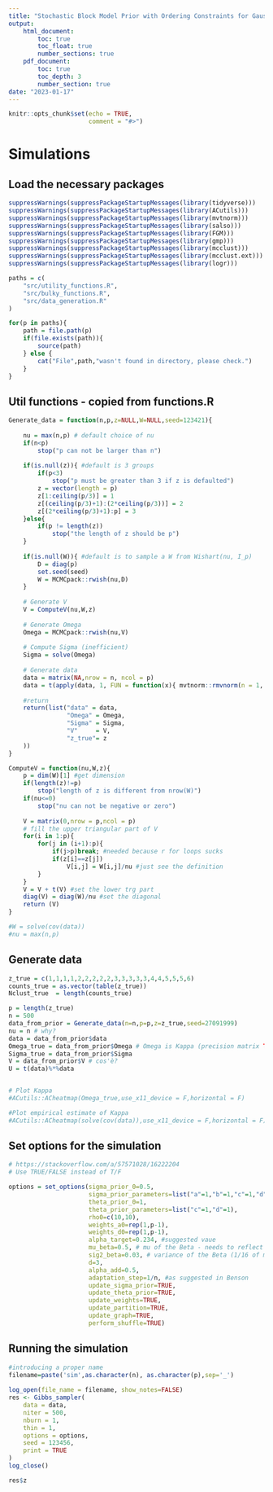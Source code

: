 ```yaml
---
title: "Stochastic Block Model Prior with Ordering Constraints for Gaussian Graphical Models"
output:
    html_document:
        toc: true
        toc_float: true
        number_sections: true
    pdf_document:
        toc: true
        toc_depth: 3
        number_section: true
date: "2023-01-17"
---
```


```r
knitr::opts_chunk$set(echo = TRUE,
                      comment = "#>")

```

# Simulations

## Load the necessary packages

```r
suppressWarnings(suppressPackageStartupMessages(library(tidyverse)))
suppressWarnings(suppressPackageStartupMessages(library(ACutils)))
suppressWarnings(suppressPackageStartupMessages(library(mvtnorm)))
suppressWarnings(suppressPackageStartupMessages(library(salso)))
suppressWarnings(suppressPackageStartupMessages(library(FGM)))
suppressWarnings(suppressPackageStartupMessages(library(gmp)))
suppressWarnings(suppressPackageStartupMessages(library(mcclust)))
suppressWarnings(suppressPackageStartupMessages(library(mcclust.ext)))
suppressWarnings(suppressPackageStartupMessages(library(logr)))
```

```r
paths = c(
    "src/utility_functions.R",
    "src/bulky_functions.R",
    "src/data_generation.R"
)

for(p in paths){
    path = file.path(p)
    if(file.exists(path)){
        source(path)
    } else {
        cat("File",path,"wasn't found in directory, please check.")
    }
}
```


## Util functions - copied from functions.R

```r
Generate_data = function(n,p,z=NULL,W=NULL,seed=123421){
    
    nu = max(n,p) # default choice of nu
    if(n<p)
        stop("p can not be larger than n")
    
    if(is.null(z)){ #default is 3 groups
        if(p<3)
            stop("p must be greater than 3 if z is defaulted")
        z = vector(length = p)
        z[1:ceiling(p/3)] = 1
        z[(ceiling(p/3)+1):(2*ceiling(p/3))] = 2
        z[(2*ceiling(p/3)+1):p] = 3
    }else{
        if(p != length(z))
            stop("the length of z should be p")
    }
    
    if(is.null(W)){ #default is to sample a W from Wishart(nu, I_p)
        D = diag(p)
        set.seed(seed)
        W = MCMCpack::rwish(nu,D)
    }
    
    # Generate V
    V = ComputeV(nu,W,z)
    
    # Generate Omega
    Omega = MCMCpack::rwish(nu,V)
    
    # Compute Sigma (inefficient)
    Sigma = solve(Omega)
    
    # Generate data
    data = matrix(NA,nrow = n, ncol = p)
    data = t(apply(data, 1, FUN = function(x){ mvtnorm::rmvnorm(n = 1, sigma = Sigma)  }))
    
    #return 
    return(list("data" = data,
                "Omega" = Omega,
                "Sigma" = Sigma,
                "V"     = V,
                "z_true"= z
    ))
}

ComputeV = function(nu,W,z){
    p = dim(W)[1] #get dimension
    if(length(z)!=p)
        stop("length of z is different from nrow(W)")
    if(nu<=0)
        stop("nu can not be negative or zero")
    
    V = matrix(0,nrow = p,ncol = p) 
    # fill the upper triangular part of V
    for(i in 1:p){
        for(j in (i+1):p){
            if(j>p)break; #needed because r for loops sucks
            if(z[i]==z[j])
                V[i,j] = W[i,j]/nu #just see the definition
        }
    }
    V = V + t(V) #set the lower trg part
    diag(V) = diag(W)/nu #set the diagonal
    return (V)
}
```

```r
#W = solve(cov(data))
#nu = max(n,p)
```

## Generate data 

```r
z_true = c(1,1,1,1,2,2,2,2,2,3,3,3,3,3,4,4,5,5,5,6)
counts_true = as.vector(table(z_true))
Nclust_true  = length(counts_true)

p = length(z_true)
n = 500
data_from_prior = Generate_data(n=n,p=p,z=z_true,seed=27091999)
nu = n # why?
data = data_from_prior$data
Omega_true = data_from_prior$Omega # Omega is Kappa (precision matrix TODO change)
Sigma_true = data_from_prior$Sigma
V = data_from_prior$V # cos'è?
U = t(data)%*%data


# Plot Kappa
#ACutils::ACheatmap(Omega_true,use_x11_device = F,horizontal = F)

#Plot empirical estimate of Kappa
#ACutils::ACheatmap(solve(cov(data)),use_x11_device = F,horizontal = F)
```

## Set options for the simulation

```r
# https://stackoverflow.com/a/57571028/16222204
# Use TRUE/FALSE instead of T/F

options = set_options(sigma_prior_0=0.5,
                      sigma_prior_parameters=list("a"=1,"b"=1,"c"=1,"d"=1),
                      theta_prior_0=1,
                      theta_prior_parameters=list("c"=1,"d"=1),
                      rho0=c(10,10),
                      weights_a0=rep(1,p-1),
                      weights_d0=rep(1,p-1),
                      alpha_target=0.234, #suggested vaue
                      mu_beta=0.5, # mu of the Beta - needs to reflect the density of the graph - do we have a function to do it?
                      sig2_beta=0.03, # variance of the Beta (1/16 of mu_beta for now)
                      d=3,
                      alpha_add=0.5,
                      adaptation_step=1/n, #as suggested in Benson
                      update_sigma_prior=TRUE,
                      update_theta_prior=TRUE,
                      update_weights=TRUE,
                      update_partition=TRUE,
                      update_graph=TRUE,
                      perform_shuffle=TRUE)
```


## Running the simulation

```r

#introducing a proper name
filename=paste('sim',as.character(n), as.character(p),sep='_')
    
log_open(file_name = filename, show_notes=FALSE)
res <- Gibbs_sampler(
    data = data,
    niter = 500,
    nburn = 1,
    thin = 1,
    options = options,
    seed = 123456,
    print = TRUE
)
log_close()
```


```r

res$z
```


